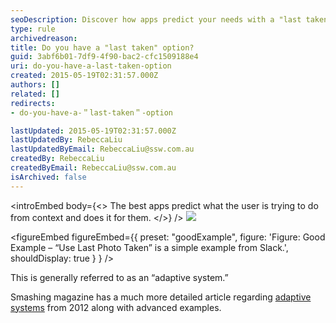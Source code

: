 ```yaml
---
seoDescription: Discover how apps predict your needs with a "last taken" feature to enhance user experience.
type: rule
archivedreason:
title: Do you have a "last taken" option?
guid: 3abf6b01-7df9-4f90-bac2-cfc1509188e4
uri: do-you-have-a-last-taken-option
created: 2015-05-19T02:31:57.000Z
authors: []
related: []
redirects:
- do-you-have-a-＂last-taken＂-option

lastUpdated: 2015-05-19T02:31:57.000Z
lastUpdatedBy: RebeccaLiu
lastUpdatedByEmail: RebeccaLiu@ssw.com.au
createdBy: RebeccaLiu
createdByEmail: RebeccaLiu@ssw.com.au
isArchived: false
---
```


<introEmbed
  body={<>
The best apps predict what the user is trying to do from context and does it for them.
  </>}
/>
![](/uploads/rules/do-you-have-a-last-taken-option/lastphototaken.png)

<figureEmbed figureEmbed={{
  preset: "goodExample",
  figure: 'Figure: Good Example – “Use Last Photo Taken” is a simple example from Slack.',
  shouldDisplay: true
} } />


This is generally referred to as an “adaptive system.”

Smashing magazine has a much more detailed article regarding [adaptive systems](http://www.smashingmagazine.com/2012/12/10/creating-an-adaptive-system-to-enhance-ux/) from 2012 along with advanced examples.
